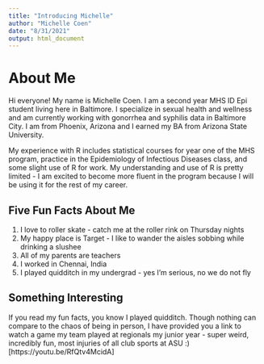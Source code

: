 ```yaml
---
title: "Introducing Michelle"
author: "Michelle Coen"
date: "8/31/2021"
output: html_document
---
```


About Me
===================
Hi everyone! My name is Michelle Coen. I am a second year MHS ID Epi student living here in Baltimore. I specialize in sexual health and wellness and am currently working with gonorrhea and syphilis data in Baltimore City. I am from Phoenix, Arizona and I earned my BA from Arizona State University.

My experience with R includes statistical courses for year one of the MHS program, practice in the Epidemiology of Infectious Diseases class, and some slight use of R for work. My understanding and use of R is pretty limited - I am excited to become more fluent in the program because I will be using it for the rest of my career.

Five Fun Facts About Me
-------------------
1. I love to roller skate - catch me at the roller rink on Thursday nights
2. My happy place is Target - I like to wander the aisles sobbing while drinking a slushee
3. All of my parents are teachers
4. I worked in Chennai, India
5. I played quidditch in my undergrad - yes I'm serious, no we do not fly

Something Interesting
-------------------
If you read my fun facts, you know I played quidditch. Though nothing can compare to the chaos of being in person, I have provided you a link to watch a game my team played at regionals my junior year - super weird, incredibly fun, most injuries of all club sports at ASU :)
[https://youtu.be/RfQtv4McidA]


